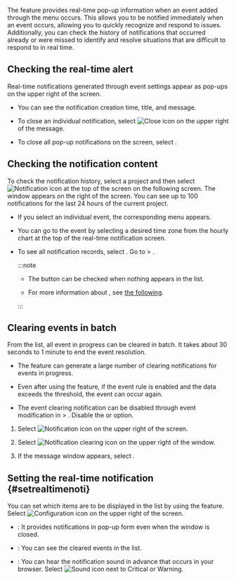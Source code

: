 The <Cmdname sid="sms_alert_status" className="uitext" /> feature provides real-time pop-up information when an event added through the <Cmdname sid="side_eventSetting" className="uitext" /> menu occurs. This allows you to be notified immediately when an event occurs, allowing you to quickly recognize and respond to issues. Additionally, you can check the history of notifications that occurred already or were missed to identify and resolve situations that are difficult to respond to in real time.

## Checking the real-time alert

Real-time notifications generated through event settings appear as pop-ups on the upper right of the screen.

<ImgLang img="ui-home/main-ui-realtime-notification-popup.png" desc="Alert status" />

- You can see the notification creation time, title, and message.

- To close an individual notification, select ![Close icon](/img/ico-close.svg) on the upper right of the message.

- To close all pop-up notifications on the screen, select <Cmdname sid="BTN08345" className="uitext" />.

## Checking the notification content

To check the notification history, select a project and then select ![Notification icon](/img/ico-noti.svg) at the top of the screen on the following screen. The <Cmdname sid="sms_alert_status" className="uitext" /> window appears on the right of the screen. You can see up to 100 notifications for the last 24 hours of the current project.

<ImgLang img="ui-home/main-ui-realtime-notification.png" desc="Alert status" />

- If you select an individual event, the corresponding menu appears.

- You can go to the event by selecting a desired time zone from the hourly chart at the top of the real-time notification screen.

  <ImgLang img="ui-home/main-ui-realtime-notification-select-time.png" desc="Alert status" className="width-400" />

- To see all notification records, select <Cmdname sid="total_event_history" className="uitext" />. Go to <Cmdname sid="side_event" className="uitext" /> &gt; <Cmdname sid="side_eventHistory" className="uitext" />.

  <ImgLang img="ui-home/main-ui-realtime-notification-all-history.png" desc="Alert status" className="width-400" />

  :::note

  - The <Cmdname sid="total_event_history" className="uitext" /> button can be checked when nothing appears in the <Cmdname sid="sms_alert_status" className="uitext" /> list.

  - For more information about <Cmdname sid="side_eventHistory" className="uitext" />, see [the following](set-event-history).

  :::

## Clearing events in batch

From the <Cmdname sid="sms_alert_status" className="uitext" /> list, all event in progress can be cleared in batch. It takes about 30 seconds to 1 minute to end the event resolution.

- The <Cmdname sid="add_ack_to_project" className="uitext" /> feature can generate a large number of clearing notifications for events in progress.

- Even after using the <Cmdname sid="add_ack_to_project" className="uitext" /> feature, if the event rule is enabled and the data exceeds the threshold, the event can occur again.

- The event clearing notification can be disabled through event modification in <Cmdname sid="side_event" className="uitext" /> &gt; <Cmdname sid="side_eventSetting" className="uitext" />. Disable the <Cmdname sid="CNT08320" className="uitext" /> or <Cmdname sid="CNT08326" className="uitext" /> option.

1. Select ![Notification icon](/img/ico-noti.svg) on the upper right of the screen.

2. Select ![Notification clearing icon](/img/ic-check-circle.svg) on the upper right of the <Cmdname sid="sms_alert_status" className="uitext" /> window.

3. If the message window appears, select <Cmdname sid="DSC08323" className="uitext" />.

## Setting the real-time notification {#setrealtimenoti}

You can set which items are to be displayed in the list by using the <Cmdname sid="TTL08411" className="uitext" /> feature. Select ![Configuration icon](/img/ico-setting.svg) on the upper right of the <Cmdname sid="sms_alert_status" className="uitext" /> screen.

- <Cmdname sid="ITM08412" className="uitext" />: It provides notifications in pop-up form even when the <Cmdname sid="sms_alert_status" className="uitext" /> window is closed.

- <Cmdname sid="ITM08413" className="uitext" />: You can see the cleared events in the <Cmdname sid="sms_alert_status" className="uitext" /> list.

- <Cmdname sid="DSC08409" className="uitext" />: You can hear the notification sound in advance that occurs in your browser. Select ![Sound icon](/img/ico-noti-sound.svg) next to <span className="vslow">Critical</span> or <span className="slow">Warning</span>.
